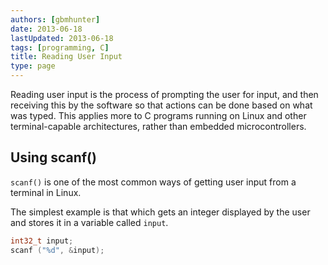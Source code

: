 ```yaml
---
authors: [gbmhunter]
date: 2013-06-18
lastUpdated: 2013-06-18
tags: [programming, C]
title: Reading User Input
type: page
---
```


<WarningIsNotes />

Reading user input is the process of prompting the user for input, and then receiving this by the software so that actions can be done based on what was typed. This applies more to C programs running on Linux and other terminal-capable architectures, rather than embedded microcontrollers.

## Using scanf()

`scanf()` is one of the most common ways of getting user input from a terminal in Linux.

The simplest example is that which gets an integer displayed by the user and stores it in a variable called `input`.

```c
int32_t input;
scanf ("%d", &input);
```